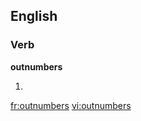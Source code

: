 ==English==

===Verb===
'''outnumbers'''

# {{third-person singular of|outnumber}}

[[fr:outnumbers]]
[[vi:outnumbers]]